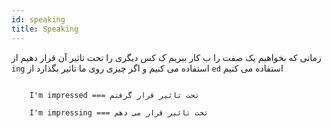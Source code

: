 ```yaml
---
id: speaking
title: Speaking
---
```


زمانی که بخواهیم یک صفت را ب کار ببریم ک کس دیگری را تحت تاثیر آن قرار دهیم از `ing` استفاده می کنیم و اگر چیزی روی ما تاثیر بگذارد از `ed` استفاده می کنیم

<div dir="ltr">

```

    I'm impressed === تحت تاثیر قرار گرفتم

    I'm impressing === تحت تاثیر قرار می دهم

```

</div>
